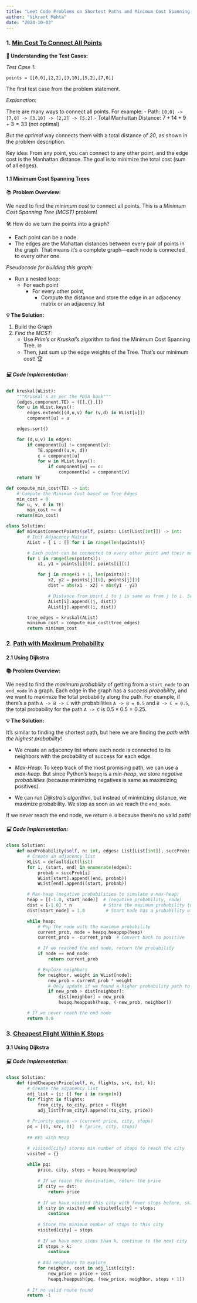 ```yaml
---
title: "Leet Code Problems on Shortest Paths and Minimum Cost Spanning Trees"
author: "Vikrant Mehta"
date: "2024-10-03"
---
```



### 1. [Min Cost To Connect All Points](https://leetcode.com/problems/min-cost-to-connect-all-points/description/)

**🎯 Understanding the Test Cases:**

*Test Case 1:*

`points = [[0,0],[2,2],[3,10],[5,2],[7,0]]`

The first test case from the problem statement. 

*Explanation:*

There are many ways to connect all points. For example:
- Path: `[0,0] -> [7,0] -> [3,10] -> [2,2] -> [5,2]`
- Total Manhattan Distance: $7 + 14 + 9 + 3 = 33$ (not optimal)

But the *optimal* way connects them with a total distance of *20*, as shown in the problem description. 

Key idea: From any point, you can connect to any other point, and the edge cost is the Manhattan distance. The goal is to minimize the total cost (sum of all edges).

#### 1.1 Minimum Cost Spanning Trees 

📚 **Problem Overview:**

We need to find the *minimum cost* to connect all points. This is a *Minimum Cost Spanning Tree (MCST)* problem! 

🛠️ How do we turn the points into a graph?

- Each point can be a node. 
- The edges are the Mahattan distances between every pair of points in the graph. That means it's a complete graph—each node is connected to every other one.

*Pseudocode for building this graph:*

- Run a nested loop:
    - For each point
        - For every other point, 
            - Compute the distance and store the edge in an adjacency matrix or an adjacency list

**💡 The Solution:**

1. Build the Graph
2. *Find the MCST:*
   - Use *Prim’s* or *Kruskal’s* algorithm to find the Minimum Cost Spanning Tree. 🌐 
   - Then, just sum up the edge weights of the Tree. That's our minimum cost! 🏆


##### 💻 Code Implementation:
```python
def kruskal(WList):
    """Kruskal's as per the PDSA book"""
    (edges,component,TE) = ([],{},[])
    for u in WList.keys():
        edges.extend([(d,u,v) for (v,d) in WList[u]])
        component[u] = u

    edges.sort()

    for (d,u,v) in edges:
        if component[u] != component[v]:
            TE.append((u,v, d))
            c = component[u]
            for w in WList.keys():
                if component[w] == c:
                    component[w] = component[v]
    return TE

def compute_min_cost(TE) -> int:
    # Compute the Minimum Cost based on Tree Edges
    min_cost = 0
    for u, v, d in TE:
        min_cost += d
    return(min_cost)

class Solution:
    def minCostConnectPoints(self, points: List[List[int]]) -> int:
        # Init Adjacency Matrix
        AList = { i : [] for i in range(len(points))}

        # Each point can be connected to every other point and their manhattan distance can be computed.
        for i in range(len(points)):
            x1, y1 = points[i][0], points[i][1]

            for j in range(i + 1, len(points)):
                x2, y2 = points[j][0], points[j][1]
                dist = abs(x1 - x2) + abs(y1 - y2)

                # Distance from point i to j is same as from j to i. So init both entries
                AList[i].append((j, dist))
                AList[j].append((i, dist))

        tree_edges = kruskal(AList)
        minimum_cost = compute_min_cost(tree_edges)
        return minimum_cost
```

### 2. [Path with Maximum Probability](https://leetcode.com/problems/path-with-maximum-probability/description/)

#### 2.1 Using Dijkstra

**📚 Problem Overview:**

We need to find the *maximum probability* of getting from a `start_node` to an `end_node` in a graph. Each edge in the graph has a *success probability*, and we want to maximize the total probability along the path. For example, if there's a path `A -> B -> C` with probabilities `A -> B = 0.5` and `B -> C = 0.5`, the total probability for the path `A -> C` is $0.5 \times 0.5 = 0.25$.

**💡 The Solution:**

It’s similar to finding the shortest path, but here we are finding the *path with the highest probability*!

- We create an adjacency list where each node is connected to its neighbors with the probability of success for each edge.

- *Max-Heap*: To keep track of the most promising path, we can use a *max-heap*. But since Python’s `heapq` is a *min-heap*, we store *negative probabilities* (because minimizing negatives is same as maximizing positives).

- We can run *Dijkstra’s algorithm*, but instead of minimizing distance, we maximize probability. We stop as soon as we reach the `end_node`.

If we never reach the end node, we return `0.0` because there's no valid path! 

##### 💻 Code Implementation:
```python
class Solution:
    def maxProbability(self, n: int, edges: List[List[int]], succProb: List[float], start_node: int, end_node: int) -> float:
        # Create an adjacency list
        WList = defaultdict(list)
        for i, (start, end) in enumerate(edges):
            probab = succProb[i]
            WList[start].append((end, probab))
            WList[end].append((start, probab))

        # Max-heap (negative probabilities to simulate a max-heap)
        heap = [(-1.0, start_node)]  # (negative probability, node)
        dist = [-1.0] * n            # Store the maximum probability to reach each node
        dist[start_node] = 1.0        # Start node has a probability of 1

        while heap:
            # Pop the node with the maximum probability
            current_prob, node = heapq.heappop(heap)
            current_prob = -current_prob  # Convert back to positive

            # If we reached the end node, return the probability
            if node == end_node:
                return current_prob

            # Explore neighbors
            for neighbor, weight in WList[node]:
                new_prob = current_prob * weight
                # Only update if we found a higher probability path to neighbor
                if new_prob > dist[neighbor]:
                    dist[neighbor] = new_prob
                    heapq.heappush(heap, (-new_prob, neighbor))

        # If we never reach the end node
        return 0.0
```


### 3. [Cheapest Flight Within K Stops](https://leetcode.com/problems/cheapest-flights-within-k-stops/description/)

#### 3.1 Using Dijkstra

##### 💻 Code Implementation:
```python
class Solution:
    def findCheapestPrice(self, n, flights, src, dst, k):
        # Create the adjacency list
        adj_list = {i: [] for i in range(n)}
        for flight in flights:
            from_city, to_city, price = flight
            adj_list[from_city].append((to_city, price))
        
        # Priority queue -> (current price, city, stops)
        pq = [(0, src, 0)]  # (price, city, stops)
        
        ## BFS with Heap

        # visited[city] stores min number of stops to reach the city
        visited = {}
        
        while pq:
            price, city, stops = heapq.heappop(pq)
            
            # If we reach the destination, return the price
            if city == dst:
                return price
            
            # If we have visited this city with fewer stops before, skip
            if city in visited and visited[city] < stops:
                continue
            
            # Store the minimum number of stops to this city
            visited[city] = stops
            
            # If we have more stops than k, continue to the next city
            if stops > k:
                continue
            
            # Add neighbors to explore
            for neighbor, cost in adj_list[city]:
                new_price = price + cost
                heapq.heappush(pq, (new_price, neighbor, stops + 1))
        
        # If no valid route found
        return -1
```